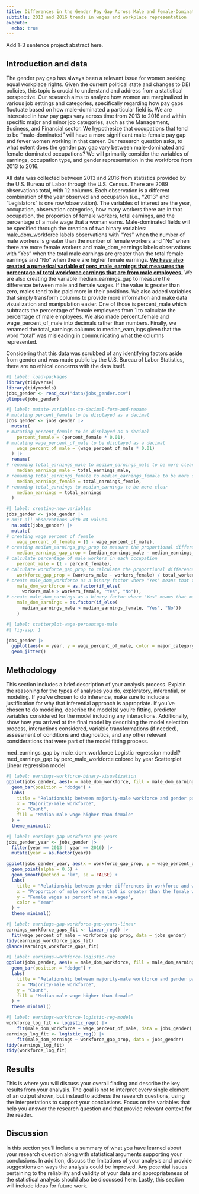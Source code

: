 ```yaml
---
title: Differences in the Gender Pay Gap Across Male and Female-Dominated Occupation and Workplaces
subtitle: 2013 and 2016 trends in wages and workplace representation
execute:
  echo: true
---
```


Add 1-3 sentence project abstract here.

## Introduction and data

The gender pay gap has always been a relevant issue for women seeking equal workplace rights.
Given the current political state and changes to DEI policies, this topic is crucial to understand and address from a statistical perspective.
Our research aims to analyze how women are marginalized in various job settings and categories, specifically regarding how pay gaps fluctuate based on how male-dominated a particular field is.
We are interested in how pay gaps vary across time from 2013 to 2016 and within specific major and minor job categories, such as the Management, Business, and Financial sector.
We hypothesize that occupations that tend to be “male-dominated” will have a more significant male-female pay gap and fewer women working in that career.
Our research question asks, to what extent does the gender pay gap vary between male-dominated and female-dominated occupations?
We will primarily consider the variables of earnings, occupation type, and gender representation in the workforce from 2013 to 2016.

All data was collected between 2013 and 2016 from statistics provided by the U.S.
Bureau of Labor through the U.S. Census.
There are 2089 observations total, with 12 columns.
Each observation is a different combination of the year observed and occupation (i.e., “2013” and “Legislators” is one row/observation).
The variables of interest are the year, occupation, observation categories, how many workers there are in that occupation, the proportion of female workers, total earnings, and the percentage of a male wage that a woman earns.
Male-dominated fields will be specified through the creation of two binary variables: male_dom_workforce labels observations with "Yes" when the number of male workers is greater than the number of female workers and "No" when there are more female workers and male_dom_earnings labels observations with "Yes" when the total male earnings are greater than the total female earnings and "No" when there are higher female earnings.
[**We have also created a numerical variable of perc_male_earnings that measures the percentage of total workforce earnings that are from male employees.**]{.underline} We are also creating the variable median_earnings_gap to measure the difference between male and female wages.
If the value is greater than zero, males tend to be paid more in their positions.
We also added variables that simply transform columns to provide more information and make data visualization and manipulation easier.
One of those is percent_male which subtracts the percentage of female employees from 1 to calculate the percentage of male employees.
We also made percent_female and wage_percent_of_male into decimals rather than numbers.
Finally, we renamed the total_earnings columns to median_earn,ings given that the word "total" was misleading in communicating what the columns represented.

Considering that this data was scrubbed of any identifying factors aside from gender and was made public by the U.S.
Bureau of Labor Statistics, there are no ethical concerns with the data itself.

```r
#| label: load-packages
library(tidyverse)
library(tidymodels)
jobs_gender <- read_csv("data/jobs_gender.csv")
glimpse(jobs_gender)
```

```r
#| label: mutate-variables-to-decimal-form-and-rename
# mutating percent_female to be displayed as a decimal
jobs_gender <- jobs_gender |>
  mutate(
# mutating percent_female to be displayed as a decimal
    percent_female = (percent_female * 0.01),
# mutating wage_percent_of_male to be displayed as a decimal
    wage_percent_of_male = (wage_percent_of_male * 0.01)
  ) |>
  rename(
# renaming total_earnings_male to median_earnings_male to be more clear
    median_earnings_male = total_earnings_male,
# renaming total_earnings_female to median_earnings_female to be more clear
    median_earnings_female = total_earnings_female,
# renaming total_earnings to median_earnings to be more clear
    median_earnings = total_earnings
  )
```

```r
#| label: creating-new-variables
jobs_gender <- jobs_gender |>
# omit all observations with NA values.
  na.omit(jobs_gender) |>
  mutate(
# creating wage_percent_of_female 
    wage_percent_of_female = (1 - wage_percent_of_male),
# creating median_earnings_gap_prop to measure the proportional difference between male and female wages. If the value is greater than zero, males tend to be paid more in their position.
    median_earnings_gap_prop = (median_earnings_male - median_earnings_female) / median_earnings_female,
# calculate percentage of male workers in each occupation
    percent_male = (1 - percent_female),
# calculate workforce_gap_prop to calculate the proportional difference in number of male to female workers.
    workforce_gap_prop = (workers_male - workers_female) / total_workers,
# create male_dom_workforce as a binary factor where "Yes" means that there are more male workers than female workers, and "No" when there are more female workers.
    male_dom_workforce = as.factor(if_else(
      workers_male > workers_female, "Yes", "No")),
# create male_dom_earnings as a binary factor where "Yes" means that male workers tend to be paid more than female workers, and "No" when female workers are usually paid more.
    male_dom_earnings = as.factor(if_else(
      median_earnings_male > median_earnings_female, "Yes", "No"))
    )
```

```r
#| label: scatterplot-wage-percentage-male
#| fig-asp: 1

jobs_gender |>
  ggplot(aes(x = year, y = wage_percent_of_male, color = major_category)) +
  geom_jitter()

```

## Methodology

This section includes a brief description of your analysis process.
Explain the reasoning for the types of analyses you do, exploratory, inferential, or modeling.
If you’ve chosen to do inference, make sure to include a justification for why that inferential approach is appropriate.
If you’ve chosen to do modeling, describe the model(s) you’re fitting, predictor variables considered for the model including any interactions.
Additionally, show how you arrived at the final model by describing the model selection process, interactions considered, variable transformations (if needed), assessment of conditions and diagnostics, and any other relevant considerations that were part of the model fitting process.

med_earnings_gap by male_dom_workforce
Logistic regression model?
med_earnings_gap by perc_male_workforce colored by year
Scatterplot
Linear regression model

```r
#| label: earnings-workforce-binary-visualization
ggplot(jobs_gender, aes(x = male_dom_workforce, fill = male_dom_earnings)) +
  geom_bar(position = "dodge") +
  labs(
    title = "Relationship between majority-male workforce and gender pay gap",
    x = "Majority-male workforce",
    y = "Count",
    fill = "Median male wage higher than female"
  ) +
  theme_minimal()
```

```r
#| label: earnings-gap-workforce-gap-years
jobs_gender_year <- jobs_gender |>
  filter(year == 2013 | year == 2016) |>
  mutate(year = as.factor(year))

ggplot(jobs_gender_year, aes(x = workforce_gap_prop, y = wage_percent_of_male, color = year)) +
  geom_point(alpha = 0.5) +
  geom_smooth(method = "lm", se = FALSE) +
  labs(
    title = "Relationship between gender differences in workforce and wage gaps",
    x = "Proportion of male workforce that is greater than the female workforce",
    y = "Female wages as percent of male wages",
    color = "Year"
  ) +
  theme_minimal()
```
```r
#| label: earnings-gap-workforce-gap-years-linear
earnings_workforce_gaps_fit <- linear_reg() |>
  fit(wage_percent_of_male ~ workforce_gap_prop, data = jobs_gender)
tidy(earnings_workforce_gaps_fit)
glance(earnings_workforce_gaps_fit)
```

```r
#| label: earnings-workforce-logistic-reg
ggplot(jobs_gender, aes(x = male_dom_workforce, fill = male_dom_earnings)) +
  geom_bar(position = "dodge") +
  labs(
    title = "Relationship between majority-male workforce and gender pay gap",
    x = "Majority-male workforce",
    y = "Count",
    fill = "Median male wage higher than female"
  ) +
  theme_minimal()
```

```r
#| label: earnings-workforce-logistic-reg-models
workforce_log_fit <- logistic_reg() |>
	fit(male_dom_workforce ~ wage_percent_of_male, data = jobs_gender)
earnings_log_fit <- logistic_reg() |>
	fit(male_dom_earnings ~ workforce_gap_prop, data = jobs_gender)
tidy(earnings_log_fit)
tidy(workforce_log_fit)
```

## Results

This is where you will discuss your overall finding and describe the key results from your analysis.
The goal is not to interpret every single element of an output shown, but instead to address the research questions, using the interpretations to support your conclusions.
Focus on the variables that help you answer the research question and that provide relevant context for the reader.

## Discussion

In this section you’ll include a summary of what you have learned about your research question along with statistical arguments supporting your conclusions.
In addition, discuss the limitations of your analysis and provide suggestions on ways the analysis could be improved.
Any potential issues pertaining to the reliability and validity of your data and appropriateness of the statistical analysis should also be discussed here.
Lastly, this section will include ideas for future work.
